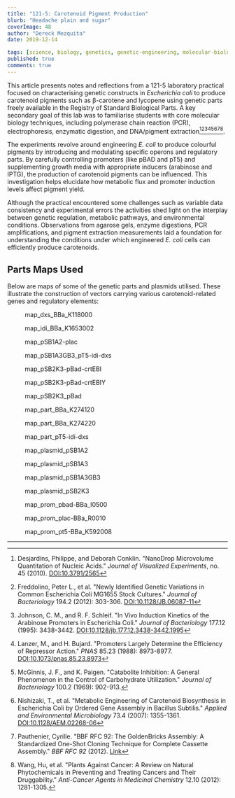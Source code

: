 ```yaml
---
title: "121-5: Carotenoid Pigment Production"
blurb: "Headache plain and sugar"
coverImage: 48
author: "Dereck Mezquita"
date: 2019-12-14

tags: [science, biology, genetics, genetic-engineering, molecular-biology]
published: true
comments: true
---
```


This article presents notes and reflections from a 121-5 laboratory practical focused on characterising genetic constructs in *Escherichia coli* to produce carotenoid pigments such as β-carotene and lycopene using genetic parts freely available in the Registry of Standard Biological Parts. A key secondary goal of this lab was to familiarise students with core molecular biology techniques, including polymerase chain reaction (PCR), electrophoresis, enzymatic digestion, and DNA/pigment extraction[^1][^2][^3][^4][^5][^6][^7][^8].

The experiments revolve around engineering *E. coli* to produce colourful pigments by introducing and modulating specific operons and regulatory parts. By carefully controlling promoters (like pBAD and pT5) and supplementing growth media with appropriate inducers (arabinose and IPTG), the production of carotenoid pigments can be influenced. This investigation helps elucidate how metabolic flux and promoter induction levels affect pigment yield.

Although the practical encountered some challenges such as variable data consistency and experimental errors the activities shed light on the interplay between genetic regulation, metabolic pathways, and environmental conditions. Observations from agarose gels, enzyme digestions, PCR amplifications, and pigment extraction measurements laid a foundation for understanding the conditions under which engineered *E. coli* cells can efficiently produce carotenoids.

## Parts Maps Used

Below are maps of some of the genetic parts and plasmids utilised. These illustrate the construction of vectors carrying various carotenoid-related genes and regulatory elements:

<Figure src="/blog/20191214_121-5-carotenoid-pigment-production/maps/map_dxs_BBa_K118000.png">
    map_dxs_BBa_K118000
</Figure>

<Figure src="/blog/20191214_121-5-carotenoid-pigment-production/maps/map_idi_BBa_K1653002.png">
    map_idi_BBa_K1653002
</Figure>

<Figure src="/blog/20191214_121-5-carotenoid-pigment-production/maps/map_pSB1A2-plac.png">
    map_pSB1A2-plac
</Figure>

<Figure src="/blog/20191214_121-5-carotenoid-pigment-production/maps/map_pSB1A3GB3_pT5-idi-dxs.png">
    map_pSB1A3GB3_pT5-idi-dxs
</Figure>

<Figure src="/blog/20191214_121-5-carotenoid-pigment-production/maps/map_pSB2K3-pBad-crtEBI.png">
    map_pSB2K3-pBad-crtEBI
</Figure>

<Figure src="/blog/20191214_121-5-carotenoid-pigment-production/maps/map_pSB2K3-pBad-crtEBIY.png">
    map_pSB2K3-pBad-crtEBIY
</Figure>

<Figure src="/blog/20191214_121-5-carotenoid-pigment-production/maps/map_pSB2K3_pBad.png">
    map_pSB2K3_pBad
</Figure>

<Figure src="/blog/20191214_121-5-carotenoid-pigment-production/maps/map_part_BBa_K274120.png">
    map_part_BBa_K274120
</Figure>

<Figure src="/blog/20191214_121-5-carotenoid-pigment-production/maps/map_part_BBa_K274220.png">
    map_part_BBa_K274220
</Figure>

<Figure src="/blog/20191214_121-5-carotenoid-pigment-production/maps/map_part_pT5-idi-dxs.png">
    map_part_pT5-idi-dxs
</Figure>

<Figure src="/blog/20191214_121-5-carotenoid-pigment-production/maps/map_plasmid_pSB1A2.png">
    map_plasmid_pSB1A2
</Figure>

<Figure src="/blog/20191214_121-5-carotenoid-pigment-production/maps/map_plasmid_pSB1A3.png">
    map_plasmid_pSB1A3
</Figure>

<Figure src="/blog/20191214_121-5-carotenoid-pigment-production/maps/map_plasmid_pSB1A3GB3.png">
    map_plasmid_pSB1A3GB3
</Figure>

<Figure src="/blog/20191214_121-5-carotenoid-pigment-production/maps/map_plasmid_pSB2K3.png">
    map_plasmid_pSB2K3
</Figure>

<Figure src="/blog/20191214_121-5-carotenoid-pigment-production/maps/map_prom_pbad-BBa_I0500.png">
    map_prom_pbad-BBa_I0500
</Figure>

<Figure src="/blog/20191214_121-5-carotenoid-pigment-production/maps/map_prom_plac-BBa_R0010.png">
    map_prom_plac-BBa_R0010
</Figure>

<Figure src="/blog/20191214_121-5-carotenoid-pigment-production/maps/map_prom_pt5-BBa_K592008.png">
    map_prom_pt5-BBa_K592008
</Figure>

---

[^1]: Desjardins, Philippe, and Deborah Conklin. "NanoDrop Microvolume Quantitation of Nucleic Acids." *Journal of Visualized Experiments*, no. 45 (2010). [DOI:10.3791/2565](https://doi.org/10.3791/2565)

[^2]: Freddolino, Peter L., et al. "Newly Identified Genetic Variations in Common Escherichia Coli MG1655 Stock Cultures." *Journal of Bacteriology* 194.2 (2012): 303-306. [DOI:10.1128/JB.06087-11](https://doi.org/10.1128/JB.06087-11)

[^3]: Johnson, C. M., and R. F. Schleif. "In Vivo Induction Kinetics of the Arabinose Promoters in Escherichia Coli." *Journal of Bacteriology* 177.12 (1995): 3438-3442. [DOI:10.1128/jb.177.12.3438-3442.1995](https://doi.org/10.1128/jb.177.12.3438-3442.1995)

[^4]: Lanzer, M., and H. Bujard. "Promoters Largely Determine the Efficiency of Repressor Action." *PNAS* 85.23 (1988): 8973-8977. [DOI:10.1073/pnas.85.23.8973](https://doi.org/10.1073/pnas.85.23.8973)

[^5]: McGinnis, J. F., and K. Paigen. "Catabolite Inhibition: A General Phenomenon in the Control of Carbohydrate Utilization." *Journal of Bacteriology* 100.2 (1969): 902-913.

[^6]: Nishizaki, T., et al. "Metabolic Engineering of Carotenoid Biosynthesis in Escherichia Coli by Ordered Gene Assembly in Bacillus Subtilis." *Applied and Environmental Microbiology* 73.4 (2007): 1355-1361. [DOI:10.1128/AEM.02268-06](https://doi.org/10.1128/AEM.02268-06)

[^7]: Pauthenier, Cyrille. "BBF RFC 92: The GoldenBricks Assembly: A Standardized One-Shot Cloning Technique for Complete Cassette Assembly." *BBF RFC 92* (2012). [Link](https://pdfs.semanticscholar.org/fa8c/d932c1537ad367e2c12504bda6d52f5e793f.pdf)

[^8]: Wang, Hu, et al. "Plants Against Cancer: A Review on Natural Phytochemicals in Preventing and Treating Cancers and Their Druggability." *Anti-Cancer Agents in Medicinal Chemistry* 12.10 (2012): 1281-1305.